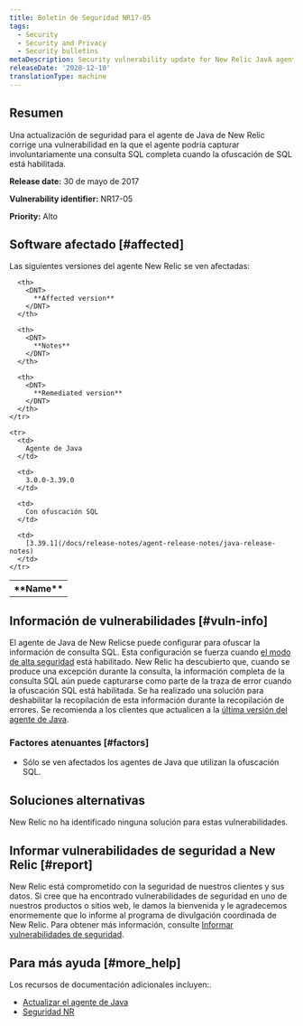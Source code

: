 ```yaml
---
title: Boletín de Seguridad NR17-05
tags:
  - Security
  - Security and Privacy
  - Security bulletins
metaDescription: Security vulnerability update for New Relic JavA agent.
releaseDate: '2020-12-10'
translationType: machine
---
```


## Resumen

Una actualización de seguridad para el agente de Java de New Relic corrige una vulnerabilidad en la que el agente podría capturar involuntariamente una consulta SQL completa cuando la ofuscación de SQL está habilitada.

<DNT>**Release date:**</DNT> 30 de mayo de 2017

<DNT>**Vulnerability identifier:**</DNT> NR17-05

<DNT>**Priority:**</DNT> Alto

## Software afectado [#affected]

Las siguientes versiones del agente New Relic se ven afectadas:

<table>
  <tbody>
    <tr>
      <th>
        <DNT>
          **Name**
        </DNT>
      </th>

      <th>
        <DNT>
          **Affected version**
        </DNT>
      </th>

      <th>
        <DNT>
          **Notes**
        </DNT>
      </th>

      <th>
        <DNT>
          **Remediated version**
        </DNT>
      </th>
    </tr>

    <tr>
      <td>
        Agente de Java
      </td>

      <td>
        3.0.0-3.39.0
      </td>

      <td>
        Con ofuscación SQL
      </td>

      <td>
        [3.39.1](/docs/release-notes/agent-release-notes/java-release-notes)
      </td>
    </tr>
  </tbody>
</table>

## Información de vulnerabilidades [#vuln-info]

El agente de Java de New Relicse puede configurar para ofuscar la información de consulta SQL. Esta configuración se fuerza cuando [el modo de alta seguridad](/docs/agents/manage-apm-agents/configuration/high-security-mode) está habilitado. New Relic ha descubierto que, cuando se produce una excepción durante la consulta, la información completa de la consulta SQL aún puede capturarse como parte de la traza de error cuando la ofuscación SQL está habilitada. Se ha realizado una solución para deshabilitar la recopilación de esta información durante la recopilación de errores. Se recomienda a los clientes que actualicen a la [última versión del agente de Java](/docs/release-notes/agent-release-notes/java-release-notes).

### Factores atenuantes [#factors]

* Sólo se ven afectados los agentes de Java que utilizan la ofuscación SQL.

## Soluciones alternativas

New Relic no ha identificado ninguna solución para estas vulnerabilidades.

## Informar vulnerabilidades de seguridad a New Relic [#report]

New Relic está comprometido con la seguridad de nuestros clientes y sus datos. Si cree que ha encontrado vulnerabilidades de seguridad en uno de nuestros productos o sitios web, le damos la bienvenida y le agradecemos enormemente que lo informe al programa de divulgación coordinada de New Relic. Para obtener más información, consulte [Informar vulnerabilidades de seguridad](/docs/security/new-relic-security/data-privacy/reporting-security-vulnerabilities).

## Para más ayuda [#more_help]

Los recursos de documentación adicionales incluyen:.

* [Actualizar el agente de Java](/docs/agents/java-agent/installation/upgrade-java-agent)
* [Seguridad NR](https://newrelic.com/security)
